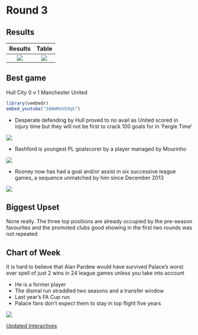 # Round 3 {-}

## Results {-}


Results             | Table
:-------------------------:|:-------------------------:
![](images/wk3Res.png)  |  ![](images/wk3Table.png)



## Best game {-}

Hull City 0 v 1 Manchester United


```r


library(vembedr)
embed_youtube("IANmMoVE9qk")
```

* Desperate defending by Hull proved to no avail as United scored in injury time but they will not be first to crack 100 goals for in 'Fergie Time'

<img align="center" src="images/wk3a.png">

* Rashford is youngest PL goalscorer by a player managed by Mourinho

<img align="center" src="images/wk3b.png">

* Rooney now has had a goal and/or assist in six successive league games, a sequence unmatched by him since December 2013

<img align="center" src="images/wk3c.png">

## Biggest Upset {-}

None really. The three top positions are already occupied by the pre-season favourites and the promoted clubs good showing in the first two rounds was not repeated 



## Chart of Week {-}

It is hard to believe that Alan Pardew would have survived Palace's worst ever spell of just 2 wins in 24 league games unless  you take into account  

* He is a former player
* The dismal run straddled two seasons and a transfer window
* Last year's FA Cup run
* Palace fans don't expect them to stay in top flight five years

<img align="center" src="images/wk3d.png">     

[Updated Interactives](https://mytinyshinys.shinyapps.io/plannualupdate/#r3)